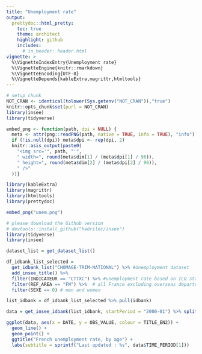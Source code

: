 ---
title: "Unemployment rate"
output:
  prettydoc::html_pretty:
    toc: true
    theme: architect
    highlight: github
    includes:
      # in_header: header.html
vignette: >
  %\VignetteIndexEntry{Unemployment rate} 
  %\VignetteEngine{knitr::rmarkdown} 
  %\VignetteEncoding{UTF-8}
  %\VignetteDepends{kableExtra,magrittr,htmltools}
---

```{r setup,echo=FALSE, include=FALSE}
# setup chunk
NOT_CRAN <- identical(tolower(Sys.getenv("NOT_CRAN")),"true")
knitr::opts_chunk$set(purl = NOT_CRAN)
library(insee)
library(tidyverse)

embed_png <- function(path, dpi = NULL) {
  meta <- attr(png::readPNG(path, native = TRUE, info = TRUE), "info")
  if (!is.null(dpi)) meta$dpi <- rep(dpi, 2)
  knitr::asis_output(paste0(
    "<img src='", path, "'",
    " width=", round(meta$dim[1] / (meta$dpi[1] / 96)),
    " height=", round(meta$dim[2] / (meta$dpi[2] / 96)),
    " />"
  ))}
```

```{r message=FALSE, warning=FALSE, include=FALSE}
library(kableExtra)
library(magrittr)
library(htmltools)
library(prettydoc)
```

```{r, echo = FALSE}
embed_png("unem.png")
```

```{r message=FALSE, warning = FALSE, eval = FALSE}
# please download the Github version
# devtools::install_github("hadrilec/insee")
library(tidyverse)
library(insee)

dataset_list = get_dataset_list()

df_idbank_list_selected =
  get_idbank_list("CHOMAGE-TRIM-NATIONAL") %>% #Unemployment dataset
  add_insee_title() %>%
  filter(INDICATEUR == "CTTXC") %>% #unemployment rate based on ILO standards
  filter(REF_AREA == "FM") %>%  # all France excluding overseas departements
  filter(SEXE == 0) # men and women

list_idbank = df_idbank_list_selected %>% pull(idbank)

data = get_insee_idbank(list_idbank, startPeriod = "2000-01") %>% split_title()

ggplot(data, aes(x = DATE, y = OBS_VALUE, colour = TITLE_EN2)) +
  geom_line() +
  geom_point() +
  ggtitle("French unemployment rate, by age") +
  labs(subtitle = sprintf("Last updated : %s", data$TIME_PERIOD[1]))

```


